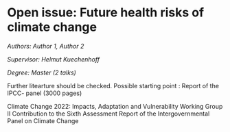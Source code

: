 # Open issue: Future health risks of climate change {#he5}

*Authors: Author 1, Author 2*

*Supervisor: Helmut Kuechenhoff*

*Degree: Master (2 talks) *   

Further litearture should be checked. 
Possible starting point : 
Report of the IPCC- panel (3000 pages) 

Climate Change 2022:
Impacts, Adaptation and Vulnerability
Working Group II Contribution to the
Sixth Assessment Report of the
Intergovernmental Panel on Climate Change
